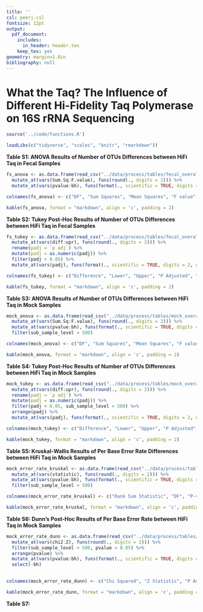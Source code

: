 ```yaml
---
title: ''
csl: peerj.csl
fontsize: 12pt
output:
  pdf_document:
    includes:
      in_header: header.tex
    keep_tex: yes
geometry: margin=1.0in
bibliography: null
---
```


# What the Taq? The Influence of Different Hi-Fidelity Taq Polymerase on 16S rRNA Sequencing

\vspace{10mm}

\begin{center}
Marc A Sze and Patrick D Schloss

\vspace{10mm}

Supplemental
\end{center}


\newpage

```r

source('../code/functions.R')

loadLibs(c("tidyverse", "scales", "knitr", "rmarkdown"))

```


**Table S1: ANOVA Results of Number of OTUs Differences between HiFi Taq in Fecal Samples**

```r

fs_anova <- as.data.frame(read_csv("../data/process/tables/fecal_overall_anova_results.csv")) %>% 
  mutate_at(vars(Sum.Sq:F.value), funs(round(., digits = 2))) %>% 
  mutate_at(vars(pvalue:bh), funs(format(., scientific = TRUE, digits = 2, nsmall = 2)))

colnames(fs_anova) <- c("DF", "Sum Squares", "Mean Squares", "F value", "P-value", "BH", "Cycle", "Sub-Sample Depth")

kable(fs_anova, format = "markdown", align = 'c', padding = 2)
```


\newpage


**Table S2: Tukey Post-Hoc Results of Number of OTUs Differences between HiFi Taq in Fecal Samples**

```r

fs_tukey <- as.data.frame(read_csv("../data/process/tables/fecal_overall_tukey_results.csv")) %>% 
  mutate_at(vars(diff:upr), funs(round(., digits = 2))) %>% 
  rename(padj = `p adj`) %>% 
  mutate(padj = as.numeric(padj)) %>% 
  filter(padj < 0.05) %>% 
  mutate_at(vars(padj), funs(format(., scientific = TRUE, digits = 2, nsmall = 2)))

colnames(fs_tukey) <- c("Difference", "Lower", "Upper", "P Adjusted", "Comparison", "Cycle", "Sub-Sample Depth")

kable(fs_tukey, format = "markdown", align = 'c', padding = 2)

```


\newpage


**Table S3: ANOVA Results of Number of OTUs Differences between HiFi Taq in Mock Samples**

```r

mock_anova <- as.data.frame(read_csv("../data/process/tables/mock_overall_anova_results.csv")) %>% 
  mutate_at(vars(Sum.Sq:F.value), funs(round(., digits = 2))) %>% 
  mutate_at(vars(pvalue:bh), funs(format(., scientific = TRUE, digits = 2, nsmall = 2))) %>% 
  filter(sub_sample_level > 500)

colnames(mock_anova) <- c("DF", "Sum Squares", "Mean Squares", "F value", "P-value", "BH", "Cycle", "Sub-Sample Depth")

kable(mock_anova, format = "markdown", align = 'c', padding = 2)
```


\newpage


**Table S4: Tukey Post-Hoc Results of Number of OTUs Differences between HiFi Taq in Mock Samples**

```r

mock_tukey <- as.data.frame(read_csv("../data/process/tables/mock_overall_tukey_results.csv")) %>% 
  mutate_at(vars(diff:upr), funs(round(., digits = 2))) %>% 
  rename(padj = `p adj`) %>% 
  mutate(padj = as.numeric(padj)) %>% 
  filter(padj < 0.05, sub_sample_level > 500) %>% 
  arrange(padj) %>% 
  mutate_at(vars(padj), funs(format(., scientific = TRUE, digits = 2, nsmall = 2)))

colnames(mock_tukey) <- c("Difference", "Lower", "Upper", "P Adjusted", "Comparison", "Cycle", "Sub-Sample Depth")

kable(mock_tukey, format = "markdown", align = 'c', padding = 2)

```


\newpage

**Table S5: Kruskal-Wallis Results of Per Base Error Rate Differences between HiFi Taq in Mock Samples**

```r

mock_error_rate_kruskal <- as.data.frame(read_csv("../data/process/tables/mock_error_overall_kruskal_results.csv")) %>% 
  mutate_at(vars(statistic), funs(round(., digits = 2))) %>% 
  mutate_at(vars(pvalue:bh), funs(format(., scientific = TRUE, digits = 2, nsmall = 2))) %>% 
  filter(sub_sample_level > 500)

colnames(mock_error_rate_kruskal) <- c("Rank Sum Statistic", "DF", "P-value", "BH", "Cycle", "Sub-Sample Depth")

kable(mock_error_rate_kruskal, format = "markdown", align = 'c', padding = 2)
```



\newpage


**Table S6: Dunn's Post-Hoc Results of Per Base Error Rate between HiFi Taq in Mock Samples**

```r

mock_error_rate_dunn <- as.data.frame(read_csv("../data/process/tables/mock_error_overall_dunn_results.csv")) %>% 
  mutate_at(vars(chi2:Z), funs(round(., digits = 2))) %>% 
  filter(sub_sample_level > 500, pvalue < 0.05) %>% 
  arrange(pvalue) %>% 
  mutate_at(vars(pvalue:bh), funs(format(., scientific = TRUE, digits = 2, nsmall = 2))) %>% 
  select(-bh)
  

colnames(mock_error_rate_dunn) <- c("Chi Squared", "Z Statistic", "P Adjusted", "Comparison", "Cycle", "Sub-Sample Depth")

kable(mock_error_rate_dunn, format = "markdown", align = 'c', padding = 2)
```

\newpage

**Table S7: **

```r




```











